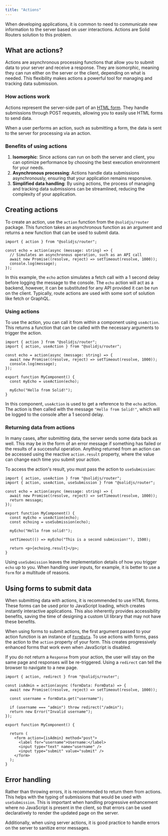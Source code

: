 ```yaml
---
title: "Actions"
---
```


When developing applications, it is common to need to communicate new information to the server based on user interactions.
Actions are Solid Routers solution to this problem.

## What are actions?

Actions are asynchronous processing functions that allow you to submit data to your server and receive a response.
They are isomorphic, meaning they can run either on the server or the client, depending on what is needed.
This flexibility makes actions a powerful tool for managing and tracking data submission.

### How actions work

Actions represent the server-side part of an [HTML form](https://developer.mozilla.org/en-US/docs/Web/HTML/Element/form).
They handle submissions through POST requests, allowing you to easily use HTML forms to send data.

When a user performs an action, such as submitting a form, the data is sent to the server for processing via an action.

### Benefits of using actions

1. **Isomorphic**: Since actions can run on both the server and client, you can optimize performance by choosing the best execution environment for your needs.
2. **Asynchronous processing**: Actions handle data submissions asynchronously, ensuring that your application remains responsive.
3. **Simplified data handling**: By using actions, the process of managing and tracking data submissions can be streamlined, reducing the complexity of your application.

## Creating actions

To create an action, use the `action` function from the `@solidjs/router` package. 
This function takes an asynchronous function as an argument and returns a new function that can be used to submit data.

```tsx
import { action } from "@solidjs/router";

const echo = action(async (message: string) => {
  // Simulates an asynchronous operation, such as an API call
  await new Promise((resolve, reject) => setTimeout(resolve, 1000));
  console.log(message);
});
```

In this example, the `echo` action simulates a fetch call with a 1 second delay before logging the message to the console.
The `echo` action will act as a backend, however, it can be substituted for any API provided it can be run on the client.
Typically, route actions are used with some sort of solution like fetch or GraphQL.

### Using actions

To use the action, you can call it from within a component using `useAction`.
This returns a function that can be called with the necessary arguments to trigger the action.

```tsx del={1} ins={2,9-13}
import { action } from "@solidjs/router";
import { action, useAction } from "@solidjs/router";

const echo = action(async (message: string) => {
  await new Promise((resolve, reject) => setTimeout(resolve, 1000));
  console.log(message);
});

export function MyComponent() {
  const myEcho = useAction(echo);

  myEcho("Hello from Solid!");
}
```

In this component, `useAction` is used to get a reference to the `echo` action.
The action is then called with the message `"Hello from Solid!"`, which will be logged to the console after a 1 second delay.

### Returning data from actions

In many cases, after submitting data, the server sends some data back as well.
This may be in the form of an error message if something has failed or the results of a successful operation.
Anything returned from an action can be accessed using the reactive `action.result` property, where the value can change each time you submit your action.

To access the action's result, you must pass the action to `useSubmission`:

```tsx del={1} ins={2,11,15-17}
import { action, useAction } from "@solidjs/router";
import { action, useAction, useSubmission } from "@solidjs/router";

const echo = action(async (message: string) => {
  await new Promise((resolve, reject) => setTimeout(resolve, 1000));
  return message;
});

export function MyComponent() {
  const myEcho = useAction(echo);
  const echoing = useSubmission(echo);

  myEcho("Hello from solid!");

  setTimeout(() => myEcho("This is a second submission!"), 1500);

  return <p>{echoing.result}</p>;
}
```

Using `useSubmission` leaves the implementation details of how you trigger `echo` up to you.
When handling user inputs, for example, it is better to use a `form` for a multitude of reasons.

## Using forms to submit data

When submitting data with actions, it is recommended to use HTML forms.
These forms can be used prior to JavaScript loading, which creates instantly interactive applications.
This also inherently provides accessibility benefits, saving the time of designing a custom UI library that may not have these benefits.

When using forms to submit actions, the first argument passed to your action function is an instance of [`FormData`](https://developer.mozilla.org/en-US/docs/Web/API/FormData).
To use actions with forms, pass the action to the `action` property of your form.
This creates progressively enhanced forms that work even when JavaScript is disabled.

If you do not return a `Response` from your action, the user will stay on the same page and responses will be re-triggered.
Using a `redirect` can tell the browser to navigate to a new page.


```tsx
import { action, redirect } from "@solidjs/router";

const isAdmin = action(async (formData: FormData) => {
  await new Promise((resolve, reject) => setTimeout(resolve, 1000));

  const username = formData.get("username");

  if (username === "admin") throw redirect("/admin");
  return new Error("Invalid username");
});

export function MyComponent() {

  return (
    <form action={isAdmin} method="post">
      <label for="username">Username:</label>
      <input type="text" name="username" />
      <input type="submit" value="submit" />
    </form>
  );
}
```

## Error handling

Rather than throwing errors, it is recommended to return them from actions.
This helps with the typing of submissions that would be used with `useSubmission`.
This is important when handling progressive enhancement where no JavaScript is present in the client, so that errors can be used declaratively to render the updated page on the server.

Additionally, when using server actions, it is good practice to handle errors on the server to sanitize error messages.
